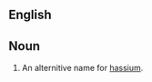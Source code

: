 ==English==


==Noun==
{{en|sg[[eka]]-[[osmium]]-}}

#{{element}}An alternitive name for [[hassium]].